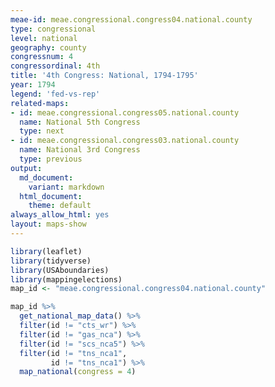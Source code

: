 ```yaml
---
meae-id: meae.congressional.congress04.national.county
type: congressional
level: national
geography: county
congressnum: 4
congressordinal: 4th
title: '4th Congress: National, 1794-1795'
year: 1794
legend: 'fed-vs-rep'
related-maps:
- id: meae.congressional.congress05.national.county
  name: National 5th Congress
  type: next
- id: meae.congressional.congress03.national.county
  name: National 3rd Congress
  type: previous
output:
  md_document:
    variant: markdown
  html_document:
    theme: default
always_allow_html: yes
layout: maps-show
---
```


```r
library(leaflet)
library(tidyverse)
library(USAboundaries)
library(mappingelections)
map_id <- "meae.congressional.congress04.national.county"
```

<div class="map">

```r
map_id %>%
  get_national_map_data() %>%
  filter(id != "cts_wr") %>% 
  filter(id != "gas_nca") %>% 
  filter(id != "scs_nca5") %>% 
  filter(id != "tns_nca1",
         id != "tns_nca1") %>% 
  map_national(congress = 4)
```

</div>

<div class="results-table">

</div>
